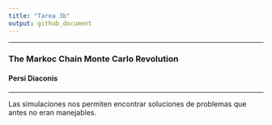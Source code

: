 ```yaml
---
title: "Tarea 3b"
output: github_document
---
```


***
### The Markoc Chain Monte Carlo Revolution
#### Persi Diaconis
***

Las simulaciones nos permiten encontrar soluciones de problemas que antes no eran manejables.